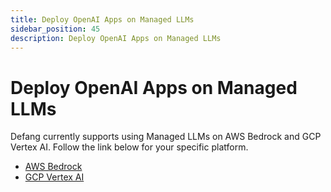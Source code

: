 ```yaml
---
title: Deploy OpenAI Apps on Managed LLMs
sidebar_position: 45
description: Deploy OpenAI Apps on Managed LLMs
---
```


# Deploy OpenAI Apps on Managed LLMs

Defang currently supports using Managed LLMs on AWS Bedrock and GCP Vertex AI. Follow the link below for your specific platform.

- [AWS Bedrock](/docs/tutorials/deploy-openai-apps/aws-bedrock/)
- [GCP Vertex AI](/docs/tutorials/deploy-openai-apps/gcp-vertex/)
